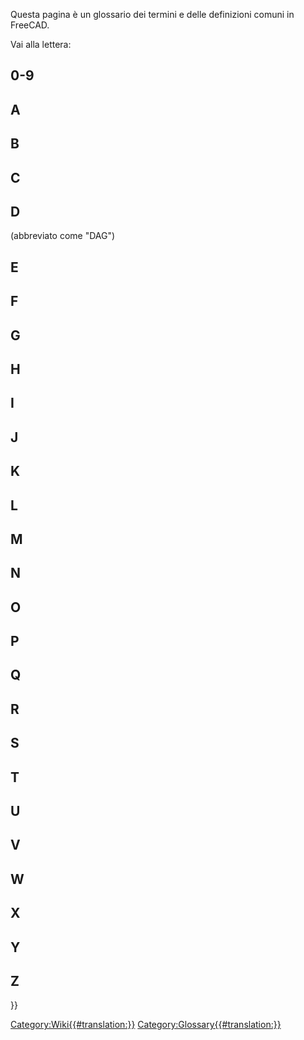 <languages/>

{{Docnav/it
|[[Contributors/it|Collaboratori]]
|
}}

Questa pagina è un glossario dei termini e delle definizioni comuni in FreeCAD.

Vai alla lettera: {{CompactTOC|center=yes}}

==0-9==

{{gloss}}
{{term|3D view|content=[[3D_view|3D view]]}}
{{defn|defn=La vista 3D è un componente della [[Interface/it|interfaccia]] di FreeCAD. Mostra una rappresentazione 3D del modello.}}
{{glossend}}

==A==

{{gloss}}
{{term|term=Arc}}
{{defn|defn=Una porzione o segmento di un cerchio.}}
{{term|term=Arch|content=[[Arch_Workbench/it|Arch]]}}
{{defn|defn=Un'abbreviazione per il vecchio [[#Workbench/it|workbench]] architettonico. Questo ambiente di lavoro è stato sostituito dall'[[BIM_Workbench/it|Ambiente BIM]] ({{Version/it|1.0}}).}}
{{term|term=Assembly}}
{{defn|no=1|defn=Un insieme di [[#Part|Part]] che hanno posizioni definite l'una rispetto all'altra.}}
{{defn|no=2|defn=Un [[#Workbench|workbench]] che mira a facilitare la creazione di assiemi. È attualmente in fase di sviluppo e non fa ancora parte di FreeCAD.}}
{{term|term=Axis}}
{{defn|defn=Una linea immaginaria che attraversa l'origine dello spazio di lavoro. Ci sono 3 assi normali. Hanno i nomi classici di X, Y e Z. X è da un lato all'altro. Y è su e giù. Z è dentro e fuori dalla pagina/schermo.}}
{{glossend}}

==B==

{{gloss}}
{{term|Backtrace}}
{{defn|defn=Output di un programma di debug che visualizza la serie di istruzioni eseguite da FreeCAD prima che si sia verificato un problema.}}
{{term|Bezier Curve|content=[https://en.wikipedia.org/wiki/B%C3%A9zier_curve Curva di Bezier]}}
{{defn|defn=Un tipo di curva parametrica.}}
{{term|BIM|content=[[BIM_Workbench/it|BIM]]}}
{{defn|defn=Un'abbreviazione per [https://en.wikipedia.org/wiki/Building_information_modeling Building Information Modeling]. L'[[BIM_Workbench/it|Ambiente BIM]] fornisce un flusso di lavoro BIM in FreeCAD.}}
{{term|Blueprint}}
{{defn|defn=Vecchio termine usato per [[#Drawing|Drawing]], e coniato per il [https://en.wikipedia.org/wiki/Blueprint processo di riproduzione] di un originale.}}
{{term|Body}}
{{defn|defn=Un tipo di contenitore utilizzato nel [[#Workbench|Workbench]] [[PartDesign_Workbench/it|PartDesign]] che raggruppa sequenze di operazioni di  ([[#Sketch|Sketch]], geometrie di costruzione e [[#Feature|Features]]) per creare un unico solido contiguo. (Introdotto in FreeCAD V0.17.)}}
{{term|Boolean Logic}}
{{defn|defn=Un metodo di manipolazione dei dati utilizzando gli operandi: And, Or, Not.}}
{{term|Boolean Operation}}
{{defn|defn=Un metodo per manipolare gli oggetti utilizzando la logica booleana. In FreeCAD, le operazioni booleane sono: Unione ([[#Fuse|Fuse]]), Differenza ([[#Cut|Cut]]), Intersezione e Sezione.}}
{{term|Boolean OPerations check}}
{{defn|defn=Vedere [[#BOPcheck|BOPcheck]].}}
{{term|BOPcheck}}
{{defn|defn=Un'impostazione che consente agli strumenti Verifica Geometria in Part WB e OpenSCAD WB di controllare anche la geometria creata dalla [[#Boolean_Logic|Boolean Logic]]. L'impostazione predefinita Verifica Geometria per BOPcheck è "false" (o disattivata). L'utente può abilitare BOPcheck per fornire una maggiore precisione durante l'esecuzione dello strumento Check Geometry, ma ciò va a discapito di tempi di elaborazione Check Geometry più lunghi. A partire da FreeCAD 0.19, l'impostazione BOPcheck è abilitata più facilmente dalla parte Impostazioni del widget Controlla geometria.}}
{{term|brep}}
{{defn|defn=Formato di file nativo per [[#Open_CASCADE|Open CASCADE]] e condiviso da alcune applicazioni. FreeCAD può salvare in formato *.brep.}}
{{term|B-rep}}
{{defn|defn=Sta per [https://en.wikipedia.org/wiki/B-rep Boundary representation], che è uno dei due tipi di modelli 3D supportati da FreeCAD (l'altro è [[#Mesh|Mesh]]).}}
{{term|B-spline}}
{{defn|defn=Un tipo di curva parametrica. Vedi [https://en.wikipedia.org/wiki/B-spline B-spline]}}
{{glossend}}

==C==

{{gloss}}
{{term|Callout}}
{{defn|defn=Stringa di testo collegata a una linea che punta a un oggetto in un [[#Drawing|Drawing]].}}
{{term|Chamfer}}
{{defn|defn=Il taglio di un bordo, ad angolo, per eliminare il suo spigolo; un bordo smussato.}}
{{term|Clipping Plane}}
{{defn|defn=Il piano di taglio viene utilizzato per tagliare il modello nella vista 3D. È solo un aiuto visivo e in realtà non taglia il modello.}}
{{term|Clone}}
{{defn|defn=Una copia di un oggetto con cui la copia rimane parametrica. Quando l'oggetto originale viene modificato, anche i cloni cambiano per mostrare le modifiche apportate all'oggetto originale.}}
{{term|Coin}}
{{defn|defn=Detto anche [https://www.coin3d.org Coin3D]. Libreria software di terze parti utilizzata per la rappresentazione 3D da FreeCAD.}}
{{term|COLLADA}}
{{defn|defn=Un formato file di interscambio per i modelli [[#Mesh|Mesh]]. L'estensione del file è *.dae.}}
{{term|Command|content=[[Command/it|Command]]}}
{{defn|defn=Un'azione richiamata dalla [[#GUI|GUI]] quando si preme un pulsante della barra degli strumenti o si digita una scorciatoia da tastiera o si digita nella console Python.}}
{{term|Compound}}
{{defn|defn=Raggruppa gli oggetti insieme senza fonderli come farebbe un'[[#Boolean_Operation|Boolean Operation]].}}
{{term|CompSolid}}
{{defn|defn=Insieme di [[#Solid|Solid]] collegati dalle loro [[#Face|Face]]. I CompSolid sono necessari in [[#FEM|FEM]], dove più di un materiale viene utilizzato in una mesh FEM.}}
{{term|Constraint}}
{{defn|defn=Una restrizione sulla relazione geometrica tra le primitive in uno [[#Sketch|Sketch]]. Se un vincolo ha un valore numerico, viene indicato come Datum (ad esempio, un vincolo di distanza ha un valore numerico - la lunghezza di una linea immaginaria che collega i due punti). Un vincolo che non ha valore numerico (ad esempio un vincolo orizzontale) viene talvolta definito vincolo geometrico.}}
{{term|Constructive Solid Geometry|content=[https://en.wikipedia.org/wiki/Constructive_solid_geometry Constructive Solid Geometry]}}
{{defn|defn=Un metodo di modellazione solida per creare forme utilizzando [[#Boolean_Operation|Boolean Operation]] su [[#Primitive|Primitive]].}}
{{term|Coordinate}}
{{defn|defn=Un numero che definisce la posizione di un oggetto nello spazio in riferimento a un [https://en.wikipedia.org/wiki/Cartesian_coordinate_system sistema di coordinate].}}
{{term|Coplanar}}
{{defn|defn=Esistente sullo stesso piano.}}
{{term|CSG}}
{{defn|defn=Abbreviazione di [[#Constructive_Solid_Geometry|Constructive Solid Geometry]].}}
{{term|Cut}}
{{defn|defn=Applicazione di una [[#Boolean_Operation|Boolean Operation]] tra le forme.}}
{{glossend}}

==D==

{{gloss}}
{{term|DAG}}
{{defn|defn=Vedere [[#Directed_Acyclic_Graph|Directed Acyclic Graph.]]}}
{{term|Degrees Of Freedom}}
{{defn|defn=Il numero di modi in cui la geometria in uno [[#Sketch|Sketch]] può variare. Ad esempio, se abbiamo uno schizzo costituito da un solo punto e al punto non sono applicati [[#Constraint|Constraint]], il punto ha due [[#DOF|DOF]] perché è libero di spostarsi verticalmente e orizzontalmente. Allo stesso modo, uno schizzo costituito da un solo cerchio non vincolato ha tre [[#DOF|DOF]] perché il cerchio può spostarsi verticalmente e orizzontalmente e, inoltre, il raggio non è definito. È buona norma vincolare uno schizzo fino a quando non ha alcun [[#DOF|DOF]] rimanente, nel qual caso si dice che è [[#Fully_Constrained|Fully Constrained]].}}
{{term|Dependency Graph}}
{{defn|defn=Uno strumento grafico di terze parti utilizzato per mostrare come gli oggetti in un modello di FreeCAD utilizzano o sono correlati tra loro. Per ulteriori informazioni, fare riferimento alla pagina wiki [[Std_DependencyGraph/it|Grafico delle dipendenze]].}}
{{term|Difference}}
{{defn|no=1|defn=Il risultato o il resto di una sottrazione.}}
{{defn|no=2|defn=Una [[#Boolean_Operation|Boolean Operation]] in [[Part_Workbench/it|Part]] [[#Workbench|workbench]] che viene utilizzata per sottrarre una geometria da un'altra; risulta in un [[#Cut|Cut]].}}
{{term|Directed Acyclic Graph}} (abbreviato come "DAG")
{{defn|defn=Un tipo di [[#Dependency_Graph|Dependency Graph]] in cui la relazione degli oggetti scorre in una direzione generalmente lineare dall'inizio alla fine senza dipendenze circolari. Quando si segue un DAG non c'è flusso da un oggetto A a nessun altro oggetto e poi di nuovo allo stesso oggetto A. In FreeCAD, un grafico del modello deve essere sempre un DAG.}}
{{term|DOF}}
{{defn|defn=[[#Degrees_Of_Freedom|Degrees Of Freedom]]}}
{{term|Draft|content=[[Draft_Workbench/it|Draft]]}}
{{defn|no=1|defn=Un [[#Workbench|Workbench]] di FreeCAD utilizzato principalmente per lavori bidimensionali.}}
{{defn|no=2|defn=Un angolo di sformo su uno stampo per consentire la rimozione del prodotto finito. Vedere [[PartDesign_Draft/it|PartDesign]].}}
{{term|Drawing}}
{{defn|defn=Descrive una rappresentazione della geometria attraverso l'uso di viste bidimensionali. Chiamato anche piano o [[#Blueprint|Blueprint]].}}
{{glossend}}

==E==

{{gloss}}
{{term|Edge}}
{{defn|no=1|defn=Un segmento che unisce due [[#Vertices|Vertices]]. Questo segmento può essere una linea retta o una curva. Il kernel CAD lo definisce come: Forma unidimensionale corrispondente a una curva e delimitata da un vertice a ciascuna estremità. Un cerchio chiuso ha quindi un solo vertice, dove inizia e dove finisce. Vedere [https://dev.opencascade.org/doc/overview/html/occt__tutorial.html#OCCT_TUTORIAL_SUB2_3 "Open CASCADE Technology, Profile: Defining the Topology"].}}
{{defn|no=2|defn=La linea di congiunzione tra due facce. Può essere curva o dritta.}}
{{term|Element}}
{{defn|defn=Un elemento della geometria di Sketcher come un punto, un segmento di linea, un arco, un cerchio, ecc.}}
{{term|Expression}}
{{defn|no=1|defn=Termine generico utilizzato in matematica e in programmazione.}}
{{defn|no=2|defn=In FreeCAD le [[Expressions/it|espressioni]] sono utilizzate per calcolare i valori. Possono fare riferimento e guidare le proprietà degli oggetti. Sono utilizzati in [[Spreadsheet_Workbench/it|fogli di calcolo]] e per controllare i modelli parametrici.}}
{{term|Extrude}}
{{defn|defn=Un termine generale per estendere un oggetto 2D in 3D lungo una direzione. Vedi anche [[#Pad|Pad]].}}
{{glossend}}

==F==

{{gloss}}
{{term|Face}}
{{defn|defn=Un costrutto topologico bidimensionale. Ad esempio, un cubo ha 6 facce. Una faccia può essere curva, come nel caso di una sfera, che in FreeCAD ha una sola faccia. Il kernel CAD la definisce come: Parte di una superficie delimitata da un [[#Wire|Wire]] chiuso. Vedere [https://dev.opencascade.org/doc/overview/html/occt__tutorial.html#OCCT_TUTORIAL_SUB2_3 Profile: Defining the Topology].}}
{{term|Facet}}
{{defn|defn=Spesso usato per descrivere facce planari su una [[#Mesh|Mesh]].}}
{{term|FC}}
{{defn|defn=Abbreviazione di FreeCAD.}}
{{term|FCStd}}
{{defn|defn=Formato di file nativo di FreeCAD. Estensione file *.fcstd, *.FCStd}}
{{term|Feature}}
{{defn|defn=Un passo nell'evoluzione di una parte 3D nel flusso di lavoro [[PartDesign_Workbench/it|Part Design]] [[#Workbench|Workbench]]. Esempi sono [[#Pad|Pad]], [[#Pocket|Pocket]], [[#Groove|Groove]], [[#Fillet|Fillet]], ecc. Mentre creiamo un modello in [[PartDesign_Workbench/it|Part Design]] [[#Workbench|Workbench]], ogni elemento prende la forma dell'ultimo e aggiunge o toglie qualcosa. Quindi una caratteristica "Tasca" non è solo il foro a tasca stesso, ma l'intera parte con la caratteristica tasca.}}
{{term|FEM|content=[[FEM_Workbench|FEM]]}}
{{defn|defn=[https://en.wikipedia.org/wiki/Finite_element_method Finite Element Method], un [[#Workbench|Workbench]] utilizzato per risolvere problemi di ingegneria e fisica matematica associati a parti, assiemi e strutture.}}
{{term|Fillet}}
{{defn|defn=Un rilievo arrotondato o un taglio su un bordo aggiunto per un aspetto finito e per spezzare gli spigoli vivi. Vedere [[Part_Fillet/it|Part Fillet]] e [[PartDesign_Fillet/it|PartDesign Fillet]].}}
{{term|Fork}}
{{defn|defn=Vedere [[#Forked_Model|Forked Model]].}}
{{term|Forked Model}}
{{defn|defn=Un metodo di modellazione, solitamente accidentale e non corretto in FreeCAD, che crea due o più versioni di un modello da un elemento precedente. (Da non confondere con operazioni intenzionali come Array, Clone, Polar Pattern, ecc.)}}
{{term|Frenet}}
{{defn|defn=Quando si esegue lo sweep di un profilo lungo un percorso 3D, il parametro Frenet controlla l'orientamento del profilo mentre si sposta lungo il percorso. Se Frenet è vero, i profili sono orientati utilizzando il Frenet Frame (tangente, binormale, normale) del percorso. Se Frenet è false la rotazione del profilo non è limitata. [https://en.wikipedia.org/wiki/Differentiable_curve#Frenet_frame Frenet frame]}}
{{term|Freetype|content=[https://www.freetype.org FreeType]}}
{{defn|defn=Una libreria software disponibile gratuitamente utilizzata per estrarre informazioni dai file di definizione dei caratteri.}}
{{term|Frustum|content=[https://en.wikipedia.org/wiki/Frustum Frustum]}}
{{defn|defn=La porzione di un solido che si trova tra due piani paralleli che lo intersecano. Utilizzato nella computer grafica per descrivere la regione tridimensionale visibile sullo schermo, vedere il [https://en.wikipedia.org/wiki/Viewing_frustum "viewing frustum"]}}
{{term|Fully Constrained}}
{{defn|defn=In [[#Sketcher|Sketcher]], quando uno [[#Sketch|Sketch]] non ha [[#Degrees_Of_Freedom|Degrees Of Freedom]], si dice che lo Sketch è "completamente vincolato" dai [[#Constraint|Constraint]].}}
{{term|Fuse}}
{{defn|defn=Termine comunemente usato in FreeCAD per riferirsi a un'[[#Boolean_Operation|unione booleana]] di forme.}}
{{glossend}}

==G==

{{gloss}}
{{term|GDB or gdb}}
{{defn|defn=[https://www.gnu.org/software/gdb/ '''G'''NU Project '''D'''e'''B'''ugger], un programma di debug utilizzato su Unix e altri 'nix sistemi operativi per ottenere un [[#Backtrace|Backtrace]]. "gdb" (senza virgolette) è anche la prima parte del comando utilizzato per avviare il programma GDB stesso. Un esempio di come utilizzare GDB con FreeCAD è in [https://forum.freecad.org/viewtopic.php?t=7052#p56918 questo post del forum]}}
{{term|Geometric modeling kernel}}
{{defn|defn=Chiamato anche kernel CAD. Un insieme di librerie software complesse responsabili della creazione di forme 3D. Tutte le operazioni sugli oggetti (estrusione, operazioni booleane, smusso, raccordo) si basano sul kernel di modellazione geometrica.}}
{{term|Git}}
{{defn|defn=[https://en.wikipedia.org/wiki/Distributed_revision_control Distributed revision control system] utilizzato da FreeCAD per ospitare e gestire la sua base di codice.}}
{{term|[[Std_Group|Group]]}}
{{defn|defn=Utilizzato per organizzare gli elementi nella [[#Tree_view|Tree view]].}}
{{term|GUI}}
{{defn|defn='''G'''raphical '''U'''ser '''I'''nterface. Consente agli utenti di interagire con FreeCAD tramite icone grafiche e il puntatore del mouse.}}
{{glossend}}

==H==

{{gloss}}
{{term|Half_Space|content=[https://en.wikipedia.org/wiki/Half-space_%28geometry%29 Half Space]}}
{{defn|defn=Quando un piano divide completamente uno spazio euclideo 3D, il piano forma due semispazi.}}
{{glossend}}

==I==

{{gloss}}
{{term|IGES}}
{{defn|defn=Un formato di file per lo scambio di modelli di dati di prodotto. Le estensioni dei file sono *.iges, *.igs. Vedere anche [[#STEP|STEP]].}}
{{term|Intersection|content=[https://en.wikipedia.org/wiki/Intersection Intersection]}}
{{defn|defn=Quella porzione di due o più entità geometriche che è comune a tutte. Ad esempio, l'intersezione di due linee è un punto.}}
{{glossend}}

==J==

{{gloss}}
{{term|JT}}
{{defn|defn=Un formato di dati 3D proprietario sviluppato da Siemens PLM Software. FreeCAD non ha supporto per JT in questo momento.}}
{{glossend}}

==K==

{{gloss}}
{{term|Kernel}}
{{defn|defn=Vedere [[#Geometric_modeling_kernel|Geometric modeling kernel]].}}
{{term|KML}}
{{defn|defn=Keyhole Markup Language: un file di definizione di dati geospaziali 3D basato su XML utilizzato da Google Earth. FreeCAD non ha supporto per KML in questo momento.}}
{{glossend}}

==L==

{{gloss}}
{{term|Label}}
{{defn|no=1|defn=Una proprietà definita dall'utente di un oggetto; usato per rendere la [[#Tree_view|Tree view]] più facile da capire per gli umani.}}
{{defn|no=2|defn=Una stringa di testo descrittivo aggiunta a un disegno (vedere [[Draft_Label/it|Draft Label]]).}}
{{defn|defn= A differenza di [[#Name|Name]].}}
{{term|Line}}
{{defn|defn=Molto spesso questo è usato come sinonimo di [[#Line_Segment|Line Segment]]. In Sketcher, è usato a volte con il suo significato esatto di un percorso rettilineo infinito.}}
{{term|Line Segment}}
{{defn|defn=Un percorso rettilineo tra due [[#Point|Points]].}}
{{term|Lock}}
{{defn|defn=[[Sketcher_ConstrainLock/it|Constraint Lock]]}}
{{term|Loft|content=[https://en.wikipedia.org/wiki/Loft_%283D%29 Loft]}}
{{defn|defn=Una forma topologica creata collegando profili consecutivi con una superficie. Simile al processo utilizzato per realizzare aeroplani o barche rivestiti in tessuto. Anche la funzione FreeCAD per creare un tale oggetto.}}
{{glossend}}

==M==

{{gloss}}
{{term|Macro}}
{{defn|defn=Una sequenza salvata di istruzioni di FreeCAD, spesso scritta dagli utenti finali.}}
{{term|Manifold}}
{{defn|defn=Detto di una [[#Shape|Shape]] che forma un volume perfettamente chiuso. Un sinonimo familiare che fornisce una buona descrizione è "impermeabile". Per generare un solido, una [[#Shell|Shell]] deve essere manifold.}}
{{term|Mantis}}
{{defn|defn=[[#Tracker|Bug tracking system]] utilizzato dal progetto FreeCAD.}}
{{term|Mesh}}
{{defn|defn=Tipo di oggetto che può essere importato o creato da FreeCAD. Vedere [https://en.wikipedia.org/wiki/Polygon_mesh Polygon mesh] per maggiori dettagli.}}
{{term|Model}}
{{defn|defn=Chiamato anche modello 3D. Rappresentazione al computer di una [[#Part|Part]] o di un [[#Assembly|Assembly]].}}
{{term|MultiTransform|content=[[PartDesign_MultiTransform|MultiTransform]]}}
{{defn|defn=Sta per trasformazione multipla. Una [[#Feature|Feature]] dal [[PartDesign_Workbench/it|PartDesign]] [[#Workbench|Workbench]] che applica una serie di trasformazioni concatenate (modello lineare e circolare, speculare) alle feature selezionate.}}
{{glossend}}

==N==

<div class="mw-translate-fuzzy">
{{gloss}}
{{term|Name}}
{{defn|defn=Un identificatore univoco per un oggetto documento di FreeCAD. Una volta assegnato dal programma, il Name non è facilmente modificabile. A differenza di [[#Label|Label]].}}
{{term|Non-manifold}}
{{defn|defn=La topologia Non-manifold, chiamata anche spessore zero, è costituita da due corpi solidi distinti collegati a un vertice o bordo teorico. È un tipo di forma non supportato (non sempre rilevato da FreeCAD) che dovrebbe essere evitato, in quanto può causare problemi con ulteriori passaggi e con l'esportazione.}}
{{term|Null Shape}}
{{defn|defn=Una proprietà [[#Shape|Shape]] che non è stata inizializzata da un programma/macro. Di solito una condizione di errore.}}
{{glossend}}
</div>

==O==

<div class="mw-translate-fuzzy">
{{gloss}}
{{term|OCC}}
{{defn|defn=Acronimo di [[#Open_CASCADE|Open CASCADE]]. Prima di essere open source, si chiamava CAS.CADE (abbreviato da Computer Aided Software for Computer Aided Design and Engineering).}}
{{term|OCE}}
{{defn|defn='''O'''pen CASCADE '''C'''ommunity '''E'''dition. Fornisce patch, miglioramenti ed esperienze fornite dagli utenti tramite la libreria ufficiale [[#Open_CASCADE|Open CASCADE]]. FreeCAD è noto per funzionare su OCC o OCE.}}
{{term|OCCT}}
{{defn|defn=Tecnologia Open CASCADE. Vedere [[#OCC|OCC]].}}
{{term|Open CASCADE|content=[http://www.opencascade.org Open CASCADE]}}
{{defn|defn=Il [[#Geometric_modeling_kernel|Geometric modeling kernel]] (software library) sottostante a FreeCAD. Anche detto [[#OCC|OCC]] o [[#OCCT|OCCT]] (Per CASCADE Technology). Vedere anche [[#OCE|OCE]].}}
{{term|OpenSCAD|content=[http://www.openscad.org/ OpenSCAD]}}
{{defn|no=1|defn=Nome di un programma CAD basato solo su script.}}
{{defn|no=2|defn=Un [[#Workbench|Workbench]] di FreeCAD. [[OpenSCAD_Workbench|OpenSCAD]] [[#Workbench|workbench]] fornisce un'interfaccia per l'importazione/esportazione di modelli *.scad e *.csg, nonché alcuni strumenti di utilità.}}
{{term|Origin}}
{{defn|defn=Il centro del sistema di coordinate. Tutto parte da questo punto in direzione positiva o negativa. Così come la nostra visione dell'universo con la Terra come "origine".}}
{{term|Orthographic}}
{{defn|defn=Vedere [http://en.wikipedia.org/wiki/Orthographic_projection Orthographic projection] e [http://en.wikipedia.org/wiki/Multiview_orthographic_projection Multiview orthographic projection].}}
{{glossend}}
</div>

==P==

<div class="mw-translate-fuzzy">
{{gloss}}
{{term|Pad}}
{{defn|defn=Un'estensione di uno [[#Sketch|Sketch]] in una direzione perpendicolare al piano dello schizzo. Vedere anche [[#Extrude|Extrude]].}}
{{term|Part}}
{{defn|no=1|defn=Un [[#Workbench|Workbench]] di FreeCAD utilizzato principalmente per un flusso di lavoro [http://en.wikipedia.org/wiki/Constructive_solid_geometry Constructive Solid Geometry]. Vedere [[Part_Workbench/it|Ambiente Part]].}}
{{defn|no=2|defn=Un modulo Python di FreeCAD, che si interfaccia direttamente con [[#OCC|OCC]]. Vedere [[Part_scripting/it|Script di Part]].}}
{{defn|no=3|defn=Un contenitore che raggruppa qualsiasi tipo di oggetto FreeCAD e ha un [[#Placement|Placement]]. Vedere [[Std_Part/it|Part]].}}
{{defn|no=4|defn=Un solido unibody. Il componente di livello più basso in un assieme.}}
{{term|PartDesignNext}}
{{defn|defn=Soprannome usato nei forum per distinguere [[PartDesign_Workbench/it|PartDesign]] [[#Workbench|Workbench]] nella versione FreeCAD 0.17 da quello nella v0.16 e precedenti, a causa delle grandi modifiche introdotte.}}
{{term|PD}}
{{defn|defn=Abbreviazione di [[PartDesign_Workbench/it|PartDesign]], un [[#Workbench|Workbench]] di FreeCAD.}}
{{term|PDN}}
{{defn|defn=Abbreviazione di [[#PartDesignNext|PartDesignNext]].}}
{{term|Perspective}}
{{defn|defn=[http://en.wikipedia.org/wiki/Graphical_projection#Perspective Proiezione prospettica]}}
{{term|Pivy|content=[http://pypi.python.org/pypi/Pivy Pivy]}}
{{defn|defn=Una libreria software che consente a Python di utilizzare Coin.}}
{{term|Placement}}
{{defn|defn=Insieme di proprietà di un oggetto che ne definisce le coordinate e l'orientamento nello spazio. Vedere [[Placement/it|Posizionamento]].}}
{{term|Planar}}
{{defn|defn=Detto della geometria i cui elementi giacciono tutti su uno stesso piano.}}
{{term|Plane}}
{{defn|no=1|defn=Una superficie piana, bidimensionale, che si estende all'infinito.}}
{{defn|no=2|defn=Un oggetto primitivo bidimensionale creato nel [[Part_Workbench/it|Part]] [[#Workbench|Workbench]].}}
{{term|Plot}}
{{defn|no=1|defn=Un sinonimo obsoleto per un disegno tecnico realizzato con un plotter a penna. Vedere [https://en.wikipedia.org/wiki/Plotter Plotter].}}
{{defn|no=2|defn=Abbreviazione di piano di stampa. Vedere [https://en.wikipedia.org/wiki/Site_plan Piano di Stampa].}}
{{defn|no=3|defn=Rappresentazione grafica dei dati. Vedere [https://en.wikipedia.org/wiki/Plot_(graphics) Plot (graphics)].}}
{{term|Pocket}}
{{defn|defn=Una [[#Feature|Feature]] che rimuove materiale da un solido in base a uno [[#Sketch|Sketch]].}}
{{term|Point}}
{{defn|defn=Un elemento utilizzato per fare riferimento a una singola area nell'area di lavoro 3D. Un "punto" è adimensionale. Ha una dimensione sullo schermo, solitamente rappresentata da un "punto" solo per poter vedere dove si trova. Vedere anche [[#Vertex|Vertex]].}}
{{term|Polygon mesh}}
{{defn|defn=Vedere [http://en.wikipedia.org/wiki/Polygonal_mesh Polygonal_mesh]}}
{{term|Polyline}}
{{defn|defn=Una serie di segmenti di linea o arco collegati.}}
{{term|POV-Ray}}
{{defn|defn=[http://en.wikipedia.org/wiki/POV-Ray POV-Ray]}}
{{term|PPA}}
{{defn|defn=Acronimo che sta per '''P'''ersonal '''P'''ackage '''A'''archive. È un tipo di repository software esclusivo del sistema operativo Ubuntu Linux. Il progetto FreeCAD offre l'ultima versione e le versioni di sviluppo attraverso due repository PPA. Gli aggiornamenti sono gestiti dal gestore degli aggiornamenti del sistema host.}}
{{term|Primitive}}
{{defn|defn=Una forma base utilizzata nella costruzione di modelli. Alcune primitive 2D sono: punto, linea, poligono, cerchio, ellisse, spirale, elica. Le primitive 3D sono: scatola, cilindro, cono, toro, sfera, ellissoide, prisma.}}
{{term|PySide|content=[https://wiki.qt.io/PySide PySide]}}
{{defn|defn=Una libreria software disponibile gratuitamente che consente a Python di utilizzare QT.}}
{{term|Python|content=[http://www.python.org Python]}}
{{defn|defn=Un linguaggio di programmazione utilizzato nello sviluppo di FreeCAD così come in [[#Macro|Macro]] o script scritti dall'utente.}}
{{glossend}}
</div>

==Q==

{{gloss}}
{{term|Qt|content=[https://www.qt.io/developers/ Qt]}}
{{defn|defn=Un'applicazione multipiattaforma e un framework di interfaccia utente.}}
{{glossend}}

==R==

<div class="mw-translate-fuzzy">
{{gloss}}
{{term|Raytracing}}
{{defn|defn=[http://en.wikipedia.org/wiki/Ray_tracing_%28graphics%29 Ray tracing]}}
{{term|Revolve}}
{{defn|defn=Uno strumento del [[Part_Workbench/it|Part]] [[#Workbench|workbench]]. Vedere [[Part_Revolve/it|Part Revolve]].}}
{{term|Robot}}
{{defn|defn=[http://en.wikipedia.org/wiki/Industrial_robot Industrial robot]}}
{{term|Rotate}}
{{defn|defn=Azione per ruotare un oggetto su un asse o per cambiarne l'orientamento nello spazio.}}
{{glossend}}
</div>

==S==

<div class="mw-translate-fuzzy">
{{gloss}}
{{term|Section}}
{{defn|defn=[http://en.wikipedia.org/wiki/Cross_section_%28geometry%29 Cross section (geometry)]}}
{{term|Self Intersection}}
{{defn|defn=Una condizione in cui una curva attraversa se stessa (es.'8','&'). Ciò confonde gli algoritmi del kernel geometrico e generalmente produce una condizione di errore.}}
{{term|Shape}}
{{defn|defn=Termine generico utilizzato in FreeCAD per descrivere la maggior parte degli elementi (ad eccezione di [[#Mesh|Mesh]]).}}
{{term|Shell}}
{{defn|defn=Forma composta da due o più [[#Face|Face]] contigue. Un guscio [[#Manifold|Manifold]] (chiuso) può essere convertito in un [[#Solid|Solid]].}}
{{term|Sketch}}
{{defn|defn=Una rappresentazione 2D vincolata di un oggetto fissato su un piano o su una [[#Face|Face]]. In FreeCAD uno schizzo è sempre un oggetto bidimensionale da qualche parte nello spazio 3D.}}
{{term|Sketcher|content=[[Sketcher_Workbench/it|Sketcher]]}}
{{defn|defn=Un [[#Workbench|Workbench]] utilizzato per creare geometria 2D mediante l'uso di [[#Element|Element]] e [[#Constraint|Constraint]].}}
{{term|Sketcher Solver}}
{{defn|defn=Il meccanismo interno di FreeCAD che calcola le interdipendenze e gli effetti dell'aggiunta, eliminazione e modifica della geometria e dei vincoli associati in ogni schizzo. Sketcher Solver calcola anche la disposizione di tutta la geometria in ogni schizzo in modo che possa essere visualizzata correttamente.}}
{{term|Smooth Line}}
{{defn|defn=In un disegno, una linea che indica un cambiamento tra superfici tangenti, come nella transizione da una superficie piana a un raccordo. Anche "tangent edge". Vedere [[Drawing_View/it#Modificare_una_vista_esistente|Modificare una vista esistente]]}}
{{term|Solid}}
{{defn|defn=Parte dello spazio 3D delimitato da [[#Shell|Shells]]. Un solido ha un volume e altre proprietà relative agli oggetti come una massa.}}
{{term|Solver}}
{{defn|defn=Vedere [[#Sketcher_Solver|Sketcher Solver]].}}
{{term|Stable}}
{{defn|defn=Un soprannome per l'ultima versione generale del software FreeCAD. Questa è in genere la versione disponibile da fonti diverse dal progetto FreeCAD. Confrontare con [[#Unstable|Unstable]].}}
{{term|STL}}
{{defn|defn=''STereoLithography'', noto anche come ''Standard Tessellation Language.'' Un formato di file [[#Mesh|Mesh]] che definisce solo la superficie di un oggetto 3D. Le estensioni dei file sono *.stl.}}
{{term|STEP}}
{{defn|defn=Uno standard ISO (ISO 10303) per lo scambio di dati 3D e informazioni sulla produzione dei prodotti. Sostituisce [[#IGES|IGES]]. Le estensioni dei file sono *.step, *.stp.}}
{{term|SVG}}
{{defn|defn=[https://en.wikipedia.org/wiki/Scalable_Vector_Graphics Scalable Vector Graphics]. Un formato di file di grafica vettoriale.}}
{{term|Sweep}}
{{defn|defn=Una forma 3D generata da almeno una sezione trasversale 2D che segue una traiettoria (percorso). Comunemente utilizzato per definire lo strumento e la forma creata. Vedere [http://en.wikipedia.org/wiki/Solid_modeling#Sweeping Solid modeling]}}
{{glossend}}
</div>

==T==

{{gloss}}
{{term|Task panel}}
{{defn|defn=Un [https://en.wikipedia.org/wiki/Panel_(computer_software) control panel] in FreeCAD che visualizza il contenuto specifico dell'attività da svolgere. Può mostrare gli strumenti disponibili nell'[[#Workbench|Workbench]] attivo o richiedere valori e opzioni mentre un [[#Command|Command]] è attivo.}}
{{term|Tasks tab}}
{{defn|defn=Vedere [[#Task_panel|Task panel]].}}
{{term|Tessellation}}
{{defn|defn=Una tassellatura di una superficie è la piastrellatura della superficie utilizzando una o più forme geometriche, chiamate tessere, senza sovrapposizioni e senza spazi vuoti. In FreeCAD è necessario visualizzare le forme geometriche nella vista 3D. La tassellatura relativa alle dimensioni di una forma può essere impostata nelle preferenze per ottenere una visualizzazione più uniforme delle superfici rotonde a discapito del tempo di calcolo. Vedere [[Preferences_Editor/it|Editor delle Prefereze]].}}
{{term|Thickness}}
{{defn|no=1|defn=Una misura dello spessore di una forma.}}
{{defn|no=2|defn=Uno strumento [[Part_Workbench/it|Part]] [[#Workbench|Workbench]] per scavare un solido e lasciare uno spessore uniforme definito.}}
{{term|Toggle}}
{{defn|defn=Un'impostazione che può essere modificata tra due opzioni, ad esempio tra True o False o tra Off e On.}}
{{term|Topological Naming}}
{{defn|defn=Uno schema in base al quale a un bordo oa una faccia, una volta creato, viene assegnato un nome permanente. Internamente, FreeCAD identifica bordi e facce su un solido numerandoli come: Edge1, Edge2, Face1, Face2, ecc. Il problema è che questi ID sono applicati in qualche modo in modo casuale e cambieranno dopo che è stato fatto qualcosa al modello che cambia la quantità di spigoli e facce. Ad esempio, se il modello viene rivisto, un elemento collegato a una Faccia2 potrebbe successivamente essere erroneamente collegato a una faccia diversa (che è stata rinominata per diventare la nuova Faccia2), causando all'utente risultati indesiderati. A partire dalla versione 0.20 di FreeCAD, la denominazione topologica non è stata ancora implementata, quindi se un oggetto viene modificato in modo tale da cambiare il numero di spigoli o facce, potrebbero cambiare anche i nomi degli spigoli o delle facce di quell'oggetto.}}
{{term|Torus}}
{{defn|defn=Una forma primitiva.}}
{{term|Tracker}}
{{defn|defn=Abbreviazione di bug tracker, l'applicazione software online utilizzata per tenere traccia dei bug segnalati o delle richieste di funzionalità. Vedere anche [[#Mantis|Mantis]].}}
{{term|Tree view|content=[[Tree_view/it|Tree view]]}}
{{defn|defn=La vista ad albero è un componente dell'[[Interface/it|interfaccia]] di FreeCAD. Può essere mostrato come un elemento [[#GUI|GUI]] separato o come parte della [[Combo_View/it|Vista Combinata]]. Contiene una rappresentazione della struttura del documento.}}
{{glossend}}

==U==

{{gloss}}
{{term|Union}}
{{defn|defn=Uno strumento [[Part_Workbench/it|Part]] [[#Workbench|Workbench]] che esegue una [[#Boolean_Operation|Boolean operation]] sulle forme selezionate.}}
{{term|Unstable}}
{{defn|defn=Un soprannome per una versione molto recente del software FreeCAD. Questa versione conterrà molte modifiche recentemente implementate dagli sviluppatori. In genere non fallisce o produce risultati errati, ma non ha completato i test.}}
{{term|Upgrade|content=[[Draft_Upgrade/it|Upgrade]]}}
{{defn|defn=Uno strumento [[Draft_Workbench/it|Draft]] [[#Workbench|workbench]].}}
{{glossend}}

==V==

{{gloss}}
{{term|Vector}}
{{defn|defn=Una grandezza con una direzione. Spesso rappresentato graficamente come una freccia in 2 o 3 dimensioni. Ad esempio, "cinquanta passi a nord", "9,8 m/s^2 in basso" e "(3,5,6) unità nelle direzioni x, y, z, rispettivamente" sono tutti vettori. In FreeCAD, sono spesso indicati come coppie ordinate (x, y) o triple ordinate (x, y, z).}}
{{term|Vertex}}
{{defn|defn=Un [[#Point|Point]] solitario nello spazio, o l'angolo di una [[#Shape|Shape]] dove gli [[#Edge|Edge]] si incontrano. La Open Cascade Technology lo definisce come una [[#Shape|Shape]] di dimensione zero corrispondente a un punto nella geometria. Vedere [https://dev.opencascade.org/doc/overview/html/occt__tutorial.html#OCCT_TUTORIAL_SUB2_3 OCCT Profile: Defining the topology]}}
{{term|Vertices}}
{{defn|defn=Plurale di [[#Vertex|Vertex]]}}
{{term|Viewprovider}}
{{defn|defn=Interfaccia generale per tutte le cose visive in FreeCAD. Un ViewProvider genera e gestisce tutto intorno alla visualizzazione e alla presentazione di oggetti dall'[[#App|App layer]] di FreeCAD all'utente. Questa classe e i suoi discendenti devono essere implementati per qualsiasi tipo di oggetto per mostrarli nella [[#3D_view|3D view]] e [[#Tree_view|Tree view]].}}
{{glossend}}

==W==

{{gloss}}
{{term|WB}}
{{defn|defn=Abbreviazione per [[#Workbench|Workbench]].}}
{{term|Wire}}
{{defn|no=1|defn=Una sequenza di [[#Edge|Edge]] connessi da [[#Vertex|Vertice]]. Il termine wire è usato in questo senso principalmente da [https://dev.opencascade.org/doc/overview/html/occt__tutorial.html#OCCT_TUTORIAL_SUB2_3 Open Cascade Technology] e quindi anche all'interno di FreeCAD.}}
{{defn|no=2|defn=Un comando [[Draft_Workbench/it|Draft]] [[#Workbench|Workbench]] che crea un wire parametrico.}}
{{term|Workbench}}
{{defn|defn=Detto anche modulo, ogni [[Workbenches|workbench]] raggruppa una serie di strumenti dedicati a un'attività specifica.}}
{{glossend}}

==X==

{{gloss}}
{{term|X}}
{{defn|defn=Si riferisce comunemente all'[[#Axis|Axis]] X in 2D o 3D.}}
{{glossend}}

==Y==

{{gloss}}
{{term|Y}}
{{defn|defn=Si riferisce comunemente all'[[#Axis|Axis]] Y in 3D.}}
{{glossend}}

==Z==

{{gloss}}
{{term|Z}}
{{defn|defn=Si riferisce comunemente all'[[#Axis|Axis]] Z in 3D.}}
{{glossend}}


{{Docnav/it
|[[Contributors/it|Collaboratori]]
|
}}

{{Userdocnavi{{#translation:}}}}
[[Category:Wiki{{#translation:}}]]
[[Category:Glossary{{#translation:}}]]